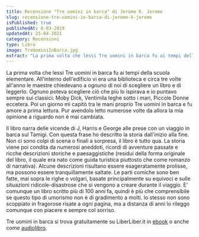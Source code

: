```yaml
---
title: Recensione "Tre uomini in barca" di Jerome K. Jerome
slug: recensione-tre-uomini-in-barca-di-jerome-k-jerome
isPublished: true
publishedAt: 8-03-2019
updatedAt: 25-04-2021
category: Recensioni
type: Libro
image: TreUominiInBarca.jpg
extract: "La prima volta che lessi Tre uomini in barca fu ai tempi della scuola elementare. All'interno dell'edificio vi era una biblioteca e circa tre volte all'anno le maestre chiedevano a ognuno di noi di scegliere un libro e di leggerlo. Ognuno poteva scegliere ciò che più lo ispirava e io puntavo sempre sui classici: Moby Dick, Ventimila leghe sotto i mari, Piccole Donne eccetera. Poi un giorno mi capitò tra le mani proprio Tre uomini in barca e fu amore a prima lettura. Pur avendolo letto numerose volte da allora la mia opinione a riguardo non è mai cambiata."
---
```


<Book slug="tre-uomini-in-barca" />

La prima volta che lessi Tre uomini in barca fu ai tempi della scuola elementare. All'interno dell'edificio vi era una biblioteca e circa tre volte all'anno le maestre chiedevano a ognuno di noi di scegliere un libro e di leggerlo. Ognuno poteva scegliere ciò che più lo ispirava e io puntavo sempre sui classici: Moby Dick, Ventimila leghe sotto i mari, Piccole Donne eccetera. Poi un giorno mi capitò tra le mani proprio Tre uomini in barca e fu amore a prima lettura. Pur avendolo letto numerose volte da allora la mia opinione a riguardo non è mai cambiata.

Il libro narra delle vicende di J, Harris e George alle prese con un viaggio in barca sul Tamigi. Con questa frase ho descritto la storia dall'inizio alla fine. Non ci sono colpi di scena o finali a sorpresa, il libro è tutto qua. La storia viene poi condita da numerosi aneddoti, ricordi di avventure passate e ricche descrizioni storiche e paesaggistiche (residui della forma originale del libro, il quale era nato come guida turistica piuttosto che come romanzo di narrativa). Alcune descrizioni risultano essere esageratamente prolisse, ma possono essere tranquillamente saltate. Le parti comiche sono ben fatte, mai sopra le righe o volgari, basate principalmente su equivoci e sulle situazioni ridicole-disastrose che si vengono a creare durante il viaggio. E' comunque un libro scritto più di 100 anni fa, quindi è più che comprensibile se questo tipo di umorismo non è di gradimento a molti. Io stesso non sono scoppiato in fragorose risate a ogni pagina, ma a distanza di anni lo rileggo comunque con piacere e sempre col sorriso.

Tre uomini in barca si trova gratuitamente su LiberLiber.it in [ebook](https://www.liberliber.it/online/autori/autori-j/jerome-k-jerome/tre-uomini-in-una-barca/) o anche come [audiolibro](http://www.liberliber.it/online/autori/autori-j/jerome-k-jerome/tre-uomini-in-una-barca-audiolibro/).